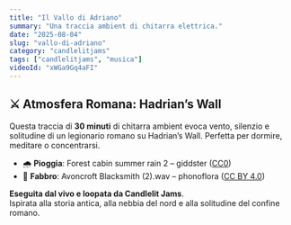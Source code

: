 ```yaml
---
title: "Il Vallo di Adriano"
summary: "Una traccia ambient di chitarra elettrica."
date: "2025-08-04"
slug: "vallo-di-adriano"
category: "candlelitjams"
tags: ["candlelitjams", "musica"]
videoId: "xWGa9Gq4aFI"
---
```


## ⚔️ Atmosfera Romana: Hadrian’s Wall

Questa traccia di **30 minuti** di chitarra ambient evoca vento, silenzio e solitudine di un legionario romano su Hadrian’s Wall. Perfetta per dormire, meditare o concentrarsi.

- 🌧️ **Pioggia**: Forest cabin summer rain 2 – giddster ([CC0](https://freesound.org/s/719056/))
- 🔨 **Fabbro**: Avoncroft Blacksmith (2).wav – phonoflora ([CC BY 4.0](https://freesound.org/s/201182/))

**Eseguita dal vivo e loopata da Candlelit Jams**.  
Ispirata alla storia antica, alla nebbia del nord e alla solitudine del confine romano.
